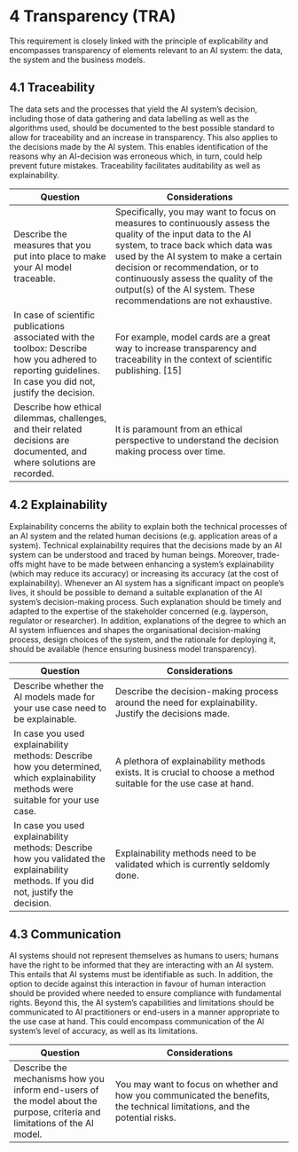 # 4 Transparency (TRA)

This requirement is closely linked with the principle of explicability and encompasses transparency of elements relevant to an AI system: the data, the system and the business models.

## 4.1 Traceability

The data sets and the processes that yield the AI system’s decision, including those of data gathering and data labelling as well as the algorithms used, should be documented to the best possible standard to allow for traceability and an increase in transparency. This also applies to the decisions made by the AI system. This enables identification of the reasons why an AI-decision was erroneous which, in turn, could help prevent future mistakes. Traceability facilitates auditability as well as explainability.

| **Question**        | **Considerations**                     |
|----------------------|---------------------------------------|
| Describe the measures that you put into place to make your AI model traceable.| Specifically, you may want to focus on measures to continuously assess the quality of the input data to the AI system, to trace back which data was used by the AI system to make a certain decision or recommendation, or to continuously assess the quality of the output(s) of the AI system. These recommendations are not exhaustive.| 
| In case of scientific publications associated with the toolbox: Describe how you adhered to reporting guidelines. In case you did not, justify the decision.| For example, model cards are a great way to increase transparency and traceability in the context of scientific publishing. [15]|
| Describe how ethical dilemmas, challenges, and their related decisions are documented, and where solutions are recorded.| It is paramount from an ethical perspective to understand the decision making process over time.|

## 4.2	Explainability

Explainability concerns the ability to explain both the technical processes of an AI system and the related human decisions (e.g. application areas of a system). Technical explainability requires that the decisions made by an AI system can be understood and traced by human beings. Moreover, trade-offs might have to be made between enhancing a system's explainability (which may reduce its accuracy) or increasing its accuracy (at the cost of explainability). Whenever an AI system has a significant impact on people’s lives, it should be possible to demand a suitable explanation of the AI system’s decision-making process. Such explanation should be timely and adapted to the expertise of the stakeholder concerned (e.g. layperson, regulator or researcher). In addition, explanations of the degree to which an AI system influences and shapes the organisational decision-making process, design choices of the system, and the rationale for deploying it, should be available (hence ensuring business model transparency).

| **Question**        | **Considerations**                     |
|----------------------|---------------------------------------|
| Describe whether the AI models made for your use case need to be explainable.| Describe the decision-making process around the need for explainability. Justify the decisions made.|
| In case you used explainability methods: Describe how you determined, which explainability methods were suitable for your use case.| A plethora of explainability methods exists. It is crucial to choose a method suitable for the use case at hand.|
| In case you used explainability methods: Describe how you validated the explainability methods. If you did not, justify the decision.| Explainability methods need to be validated which is currently seldomly done.|

## 4.3	Communication

AI systems should not represent themselves as humans to users; humans have the right to be informed that they are interacting with an AI system. This entails that AI systems must be identifiable as such. In addition, the option to decide against this interaction in favour of human interaction should be provided where needed to ensure compliance with fundamental rights. Beyond this, the AI system’s capabilities and limitations should be communicated to AI practitioners or end-users in a manner appropriate to the use case at hand. This could encompass communication of the AI system's level of accuracy, as well as its limitations.

| **Question**        | **Considerations**                     |
|----------------------|---------------------------------------|
| Describe the mechanisms how you inform end-users of the model about the purpose, criteria and limitations of the AI model.| You may want to focus on whether and how you communicated the benefits, the technical limitations, and the potential risks.|
